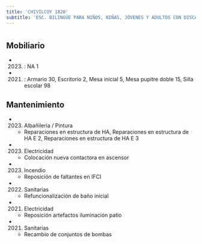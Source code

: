 ```yaml
---
title: 'CHIVILCOY 1820'
subtitle: 'ESC. BILINGÜE PARA NIÑOS, NIÑAS, JÓVENES Y ADULTOS CON DISCAPACIDAD AUDITIVA Y FORMACIÓN INTEGRAL N° 29 O MAGNASCO - ESC. INFANTIL ESPECIAL N° 27 DRA. LIDIA F. DE CORIAT - GABINETE MATERNO INFANTIL DE 18 - PI MAGNASCO'
---
```


#


## Mobiliario

*  (2023) : NA 1 

*  (2021) : Armario 30, Escritorio 2, Mesa inicial 5, Mesa pupitre doble 15, Silla escolar 98 





## Mantenimiento

*  (2023) Albañileria / Pintura 
    + Reparaciones en estructura de HA, Reparaciones en estructura de HA E 2, Reparaciones en estructura de HA E 3

*  (2023) Electricidad 
    + Colocación nueva contactora en ascensor

*  (2023) Incendio 
    + Reposición de faltantes en IFCI

*  (2022) Sanitarias 
    + Refuncionalización de baño inicial

*  (2021) Electricidad 
    + Reposición artefactos iluminación patio

*  (2021) Sanitarias 
    + Recambio de conjuntos de bombas



